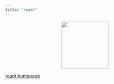```yaml
---
title: "readr"
---
```


<center>
![](images/readr.png){style="width:150px"}
</center>

[readr homepage](https://readr.tidyverse.org/)